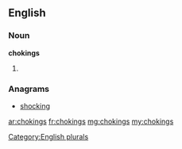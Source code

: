 ==English==

===Noun===
'''chokings'''

# {{plural of|choking}}

===Anagrams===
* [[shocking#English|shocking]]

[[Category:English plurals]]

[[ar:chokings]]
[[fr:chokings]]
[[mg:chokings]]
[[my:chokings]]